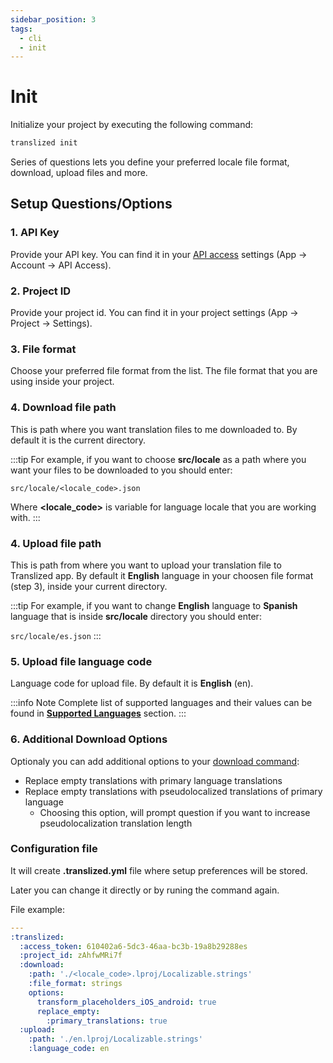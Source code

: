 ```yaml
---
sidebar_position: 3
tags:
  - cli
  - init
---
```


# Init

Initialize your project by executing the following command:

```bash
translized init
```

Series of questions lets you define your preferred locale file format, download, upload files and more.

## Setup Questions/Options

### 1. API Key

Provide your API key. You can find it in your [API access](https://app.translized.com/account/api) settings (App -> Account -> API Access).

### 2. Project ID

Provide your project id. You can find it in your project settings (App -> Project -> Settings).

### 3. File format

Choose your preferred file format from the list. The file format that you are using inside your project.

### 4. Download file path

This is path where you want translation files to me downloaded to. By default it is the current directory.

:::tip
For example, if you want to choose **src/locale** as a path where you want your files to be downloaded to you should enter:

`src/locale/<locale_code>.json`

Where **<locale_code>** is variable for language locale that you are working with.
:::

### 4. Upload file path

This is path from where you want to upload your translation file to Translized app. By default it **English** language in your choosen file format (step 3), inside your current directory.

:::tip
For example, if you want to change **English** language to **Spanish** language that is inside **src/locale** directory you should enter:

`src/locale/es.json`
:::

### 5. Upload file language code

Language code for upload file. By default it is **English** (en).

:::info Note
Complete list of supported languages and their values can be found in [**Supported Languages**](/docs/features/supported-languages) section.
:::

### 6. Additional Download Options

Optionaly you can add additional options to your [download command](https://docs.translized.com/docs/cli/commands/download):

- Replace empty translations with primary language translations
- Replace empty translations with pseudolocalized translations of primary language
  - Choosing this option, will prompt question if you want to increase pseudolocalization translation length

### Configuration file

It will create **.translized.yml** file where setup preferences will be stored.

Later you can change it directly or by runing the command again.

File example:

```yml
---
:translized:
  :access_token: 610402a6-5dc3-46aa-bc3b-19a8b29288es
  :project_id: zAhfwMRi7f
  :download:
    :path: './<locale_code>.lproj/Localizable.strings'
    :file_format: strings
    options:
      transform_placeholders_iOS_android: true
      replace_empty:
        :primary_translations: true
  :upload:
    :path: './en.lproj/Localizable.strings'
    :language_code: en
```
